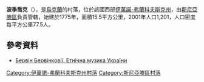 {{coord|48|28|54|N|25|33|16|E|scale:30000|display=title}}

'''波季喬克'''（{{lang-uk|Потічок}}），是[[烏克蘭|烏克蘭]]的村落，位於該國西部[[伊萬諾-弗蘭科夫斯克州|伊萬諾-弗蘭科夫斯克州]]，由[[斯尼亞滕區|斯尼亞滕區]]負責管轄，始建於1775年，面積15.5平方公里，2001年人口1,201，人口密度每平方公里77.5人。

==參考資料==
* [http://umka.com/ukr/catalogue/ukrainian-ethnic-music-series/bervin-bervinkovyj.html Бервін Бервінковії. Етнічна музика України] {{Wayback|url=http://umka.com/ukr/catalogue/ukrainian-ethnic-music-series/bervin-bervinkovyj.html |date=20190917182315 }}

{{DEFAULTSORT:Потічок}}
[[Category:伊萬諾-弗蘭科夫斯克州村落|Category:伊萬諾-弗蘭科夫斯克州村落]]
[[Category:斯尼亞滕區村落|Category:斯尼亞滕區村落]]


{{IvanoFrankivsk-geo-stub}}